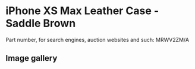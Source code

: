 
# iPhone XS Max Leather Case - Saddle Brown

Part number, for search engines, auction websites and such: MRWV2ZM/A

## Image gallery

<div style={{ width: '100%', maxWidth: '768px' }}>
<GalleryComponent
    images={[
      {
        original: "/everysource/MRWV2.webp",
        thumbnail: "/everypreview/MRWV2.webp",
      },
      {
        original: "/everysource/MRWV2_AV1_GOLD.webp",
        thumbnail: "/everypreview/MRWV2_AV1_GOLD.webp",
      },
      {
        original: "/everysource/MRWV2_AV1_SILVER.webp",
        thumbnail: "/everypreview/MRWV2_AV1_SILVER.webp",
      },
      {
        original: "/everysource/MRWV2_AV1_SPACE_GRAY.webp",
        thumbnail: "/everypreview/MRWV2_AV1_SPACE_GRAY.webp",
      },
      {
        original: "/everysource/MRWV2_AV2.webp",
        thumbnail: "/everypreview/MRWV2_AV2.webp",
      }
    ]}
  />
</div>